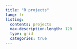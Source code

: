 ```yaml
---
title: "R projects"
lang: fr
listing:
  contents: projects
  max-description-length: 120
  type: grid
  categories: true
---
```

